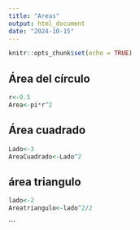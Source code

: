 ```yaml
---
title: "Areas"
output: html_document
date: "2024-10-15"
---
```


```r
knitr::opts_chunk$set(echo = TRUE)
```

## Área del círculo

```r
r<-0.5
Area<-pi*r^2
```

## Área cuadrado

```r
Lado<-3
AreaCuadrado<-Lado^2
```

## área triangulo
```r
lado<-2
Areatriangulo<-lado^2/2
```



```
